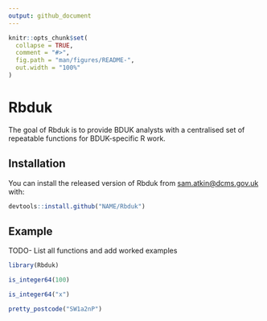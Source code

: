 ```yaml
---
output: github_document
---
```


<!-- README.md is generated from README.Rmd. Please edit that file -->

```r
knitr::opts_chunk$set(
  collapse = TRUE,
  comment = "#>",
  fig.path = "man/figures/README-",
  out.width = "100%"
)
```

# Rbduk

<!-- badges: start -->
<!-- badges: end -->

The goal of Rbduk is to provide BDUK analysts with a centralised set of repeatable functions for BDUK-specific R work.

## Installation

You can install the released version of Rbduk from [sam.atkin@dcms.gov.uk](sam.atkin@dcms.gov.uk) with:

``` r
devtools::install.github("NAME/Rbduk")
```

## Example

TODO- List all functions and add worked examples

```r
library(Rbduk)

is_integer64(100)

is_integer64("x")

pretty_postcode("SW1a2nP")

```


